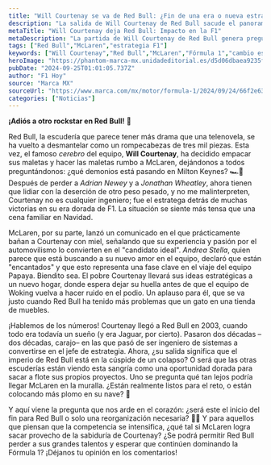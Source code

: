 ```yaml
---
title: "Will Courtenay se va de Red Bull: ¿Fin de una era o nueva estrategia?"
description: "La salida de Will Courtenay de Red Bull sacude el panorama de la F1. ¿Significa esto el final para la escudería o un nuevo comienzo para McLaren?"
metaTitle: "Will Courtenay deja Red Bull: Impacto en la F1"
metaDescription: "La partida de Will Courtenay de Red Bull genera preguntas sobre el futuro de la escudería. ¿Es un adiós o una nueva estrategia para McLaren?"
tags: ["Red Bull","McLaren","estrategia F1"]
keywords: ["Will Courtenay","Red Bull","McLaren","Fórmula 1","cambio estratégico"]
heroImage: "https://phantom-marca-mx.unidadeditorial.es/d5d06dbaea9235f9282c55f5813f8f91/resize/600/mx/assets/multimedia/imagenes/2024/09/24/17271946145800.jpg"
pubDate: "2024-09-25T01:01:05.737Z"
author: "F1 Hoy"
source: "Marca MX"
sourceUrl: "https://www.marca.com/mx/motor/formula-1/2024/09/24/66f2e63422601d94708b45a5.html"
categories: ["Noticias"]
---
```

**¡Adiós a otro rockstar en Red Bull!** 🎸

Red Bull, la escudería que parece tener más drama que una telenovela, se ha vuelto a desmantelar como un rompecabezas de tres mil piezas. Esta vez, el famoso *cerebro* del equipo, **Will Courtenay**, ha decidido empacar sus maletas y hacer las maletas rumbo a McLaren, dejándonos a todos preguntándonos: ¿qué demonios está pasando en Milton Keynes? 🏎️💨 Después de perder a *Adrian Newey* y a *Jonathan Wheatley*, ahora tienen que lidiar con la deserción de otro peso pesado, y no me malinterpreten, Courtenay no es cualquier ingeniero; fue el estratega detrás de muchas victorias en su era dorada de F1. La situación se siente más tensa que una cena familiar en Navidad.

McLaren, por su parte, lanzó un comunicado en el que prácticamente bañan a Courtenay con miel, señalando que su experiencia y pasión por el automovilismo lo convierten en el "candidato ideal". *Andrea Stella*, quien parece que está buscando a su nuevo amor en el equipo, declaró que están "encantados" y que esto representa una fase clave en el viaje del equipo Papaya. Biendito sea. El pobre Courtenay llevará sus ideas estratégicas a un nuevo hogar, donde espera dejar su huella antes de que el equipo de Woking vuelva a hacer ruido en el podio. Un aplauso para él, que se va justo cuando Red Bull ha tenido más problemas que un gato en una tienda de muebles.

¡Hablemos de los números! Courtenay llegó a Red Bull en 2003, cuando todo era todavía un sueño (y era Jaguar, por cierto). Pasaron dos décadas –dos décadas, carajo– en las que pasó de ser ingeniero de sistemas a convertirse en el jefe de estrategia. Ahora, ¿su salida significa que el imperio de Red Bull está en la cúspide de un colapso? O será que las otras escuderías están viendo esta sangría como una oportunidad dorada para sacar a flote sus propios proyectos. Uno se pregunta qué tan lejos podría llegar McLaren en la muralla. ¿Están realmente listos para el reto, o están colocando más plomo en su nave? 🤔

Y aquí viene la pregunta que nos arde en el corazón: ¿será este el inicio del fin para Red Bull o solo una reorganización necesaria? 🤷‍♂️ Y para aquellos que piensan que la competencia se intensifica, ¿qué tal si McLaren logra sacar provecho de la sabiduría de Courtenay? ¿Se podrá permitir Red Bull perder a sus grandes talentos y esperar que continúen dominando la Fórmula 1? ¡Déjanos tu opinión en los comentarios!


